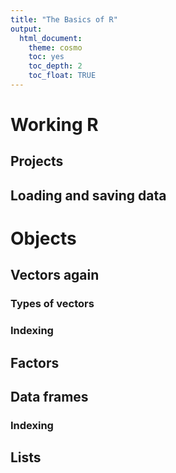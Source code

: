 ```yaml
---
title: "The Basics of R"
output: 
  html_document: 
    theme: cosmo
    toc: yes
    toc_depth: 2
    toc_float: TRUE
---
```

# Working R 
## Projects
## Loading and saving data

# Objects
## Vectors again
### Types of vectors
### Indexing
## Factors
## Data frames
### Indexing
## Lists


